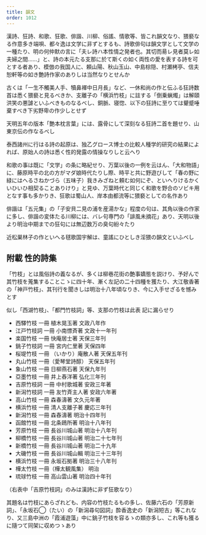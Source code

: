 ```yaml
---
title: 韻文
order: 1012
---
```


漢詩、狂詩、和歌、狂歌、俳諧、川柳、俗謠、情歌等、皆これ韻文なり、猥褻なる作意多き端唄、都々逸は文学に非ずとするも、詩歌俳句は韻文学として文学の一種たり、明の何仲默の言に「夫レ詩ハ本性情之発者也。其切而昜レ見者莫レ如夫婦之間……」と、詩の本元たる支那に於て斯くの如く両性の愛を表する詩を可とする者あり、模倣の我国人に、頼山陽、秋山玉山、中島棕隠、村瀬栲亭、信夫恕軒等の如き艶詩作家のありしは当然なりとせんか


古くは「一生不觸美人手、犢鼻褌中日月長」など、一休和尚の作と伝ふる狂詩数首は悉く猥褻と見るべきか、支離子の「横浜竹枝」に註する「倒乗蝋燭」は解頤洪笑の悪謔といふべきものなるべし、銅脈、寝惚、以下の狂詩に至りては顰蹙唾棄すべき下劣野卑の作少しとせず

天明五年の版本「艶本枕言葉」には、露骨にして深刻なる狂詩二首を題せり、山東京伝の作なるべし


泰西諸州に行はる詩の起原は、独乙グロース博士の比較人種学的研究の結果によれば、原始人の詩は悉く性的発露の情操なりしと云へり


和歌の事は既に「文学」の条に略紀せり、万葉以後の一例を云はん、「大和物語」に、藤原時平の北の方がマダ娘時代たりし際、時平と共に野遊びして「春の野に緑にはへるさねかづら（五味子）我きみざねと頼む如何にぞ、といへりけるかくいひいひ相契ることありけり」と見ゆ、万葉時代と同じく和歌を野合のソビキ用となす事も多かりき、狂歌は蜀山人、岸本由都流等に猥褻としての名作あり

俳諧は「五元集」の「子安貝二見の浦を産湯かな」程度の句は、其角以後の作家に多し、俳諧の変体たる川柳には、バレ句専門の「誹風未摘花」あり、天明以後より明治中期までの狂句には無辺数万の臭句紛々たり


近松巣林子の作といへる毬歌国宇解は、童謠にひとしき淫猥の韻文といふべし

## 附載 性的詩集

「竹枝」とは風俗詩の義なるが、多くは柳巷花街の艶事嬌態を説けり、予好んで其竹枝を蒐集することこゝに四十年、漸く左記の二十四種を獲たり、大江敬香著の「神戸竹枝」、其刊行を聞きしは明治十八年頃なりき、今に入手せざるを憾みとす

似し「西湖竹枝」、「都門竹枝詞」等、支那の竹枝は此表
記に漏らせり

* 西驛竹枝	一冊	植木晃玉著	文政八年作
* 江戸竹枝詞	一冊	小南慓斉著	文政十一年刊
* 楽国竹枝	一冊	快庵居士著	天保三年刊
* 銚子竹枝詞	一冊	宮内仁里著	天保四年
* 桜堤竹枝	一冊	（いかり）庵散人著	天保五年刊
* 丸山竹枝	一冊（愛琴堂詩醇）	天保五年刊
* 象山竹枝	一冊	日柳燕石著	天保九年刊
* 亞墨竹枝	一冊	井上舂洋著	弘化三年刊
* 吉原竹枝詞	一冊	中村歌城著	安政三年著
* 新潟竹枝詞	一冊	友竹斉主人著	安政六年著
* 高山竹枝	一冊	森春濤著	文久元年著
* 横浜竹枝	一冊	清人支離子著	慶応三年刊
* 新潟竹枝	一冊	森舂濤著	明治十四年刊
* 函館竹枝	一冊	北条鴎所著	明治十八年刊
* 芳原竹枝	一冊	長谷川城山著	明治十八年刊
* 柳橋竹枝	一冊	長谷川城山著	明治二十七年刊
* 新橋竹枝	一冊	長谷川城山著	明治二十九年
* 大磯竹枝	一冊	長谷川城山輯	明治三十三年刊
* 横浜竹枝	一冊	永坂石拠著	明治三十八年刊
* 樺太竹枝	一冊（樺太観風集）	明治
* 琉球竹枝	一冊	高山雲山著	明治四十年刊

（右表中「吉原竹枝詞」のみは漢詩に非ず狂歌なり）

其題名は竹枝にあらざれども、内容の竹枝たるもの多し、佐藤六石の「芳原新詞」、「永坂石◯（たい）の「新潟尋句図詞」酔香逸史の「新潟短古」等これなり、又三島中洲の「霞浦遊藻」中に銚子竹枝を容るゝの類亦多し、これ等も獲るに隨つて同架に収めつゝあり
